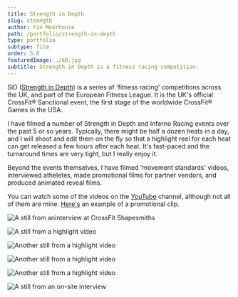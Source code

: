 ```yaml
---
title: Strength in Depth
slug: strength
author: Fin Moorhouse
path: /portfolio/strength-in-depth
type: portfolio
subtype: film
order: 3.6
featuredImage: ./60.jpg
subtitle: Strength in Depth is a fitness racing competition.
---
```


SiD (<a href="https://strengthindepth.com" target="blank">Strength in Depth</a>) is a series of 'fitness racing' competitions across the UK, and part of the European Fitness League. It is the UK's official CrossFit® Sanctional event, the first stage of the worldwide CrossFit® Games in the USA.

I have filmed a number of Strength in Depth and Inferno Racing events over the past 5 or so years. Typically, there might be half a dozen heats in a day, and I will shoot and edit them on the fly so that a highlight reel for each heat can get released a few hours after each heat. It's fast-paced and the turnaround times are very tight, but I really enjoy it.

Beyond the events themselves, I have filmed 'movement standards' videos, interviewed atheletes, made promotional films for partner vendors, and produced animated reveal films.

You can watch some of the videos on the <a href="https://www.youtube.com/channel/UCV9LKEdWKq4R2WG_-oVbjbQ/videos" target="blank">YouTube</a> channel, although not all of them are mine. <a href="https://www.youtube.com/watch?v=aTZjUBEhdDg" target="blank">Here's</a> an example of a promotional clip.

![A still from aninterview at CrossFit Shapesmiths](./9.jpg)

![A still from a highlight video](./61.jpg)

![Another still from a highlight video](./60.jpg)

![Another still from a highlight video](./64.jpg)

![Another still from a highlight video](./21.jpg)

![A still from an on-site interview](./8.jpg)

